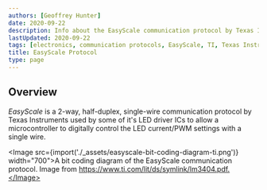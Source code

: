 ```yaml
---
authors: [Geoffrey Hunter]
date: 2020-09-22
description: Info about the EasyScale communication protocol by Texas Instruments.
lastUpdated: 2020-09-22
tags: [electronics, communication protocols, EasyScale, TI, Texas Instruments, LEDs, drivers]
title: EasyScale Protocol
type: page
---
```


<WarningIsNotes />

## Overview

_EasyScale_ is a 2-way, half-duplex, single-wire communication protocol by Texas Instruments used by some of it's LED driver ICs to allow a microcontroller to digitally control the LED current/PWM settings with a single wire.

<Image src={import('./_assets/easyscale-bit-coding-diagram-ti.png')} width="700">A bit coding diagram of the EasyScale communication protocol. Image from https://www.ti.com/lit/ds/symlink/lm3404.pdf.</Image>

